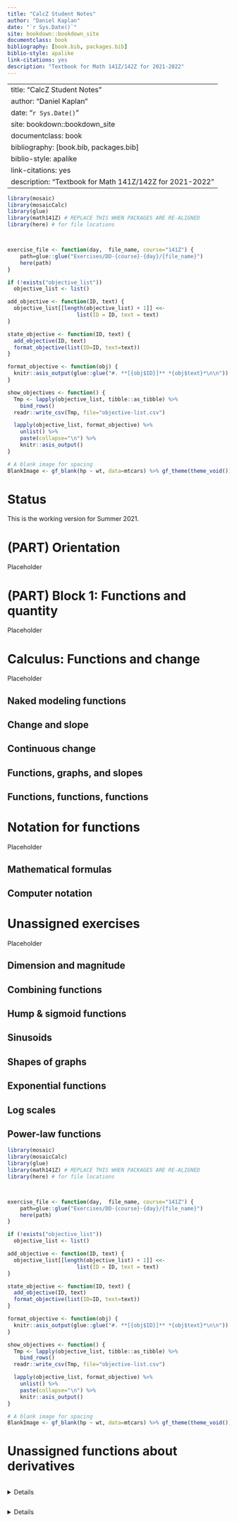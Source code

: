 ```yaml
--- 
title: "CalcZ Student Notes"
author: "Daniel Kaplan"
date: "`r Sys.Date()`"
site: bookdown::bookdown_site
documentclass: book
bibliography: [book.bib, packages.bib]
biblio-style: apalike
link-citations: yes
description: "Textbook for Math 141Z/142Z for 2021-2022"
---
```

--- 
title: "CalcZ Student Notes"
author: "Daniel Kaplan"
date: "`r Sys.Date()`"
site: bookdown::bookdown_site
documentclass: book
bibliography: [book.bib, packages.bib]
biblio-style: apalike
link-citations: yes
description: "Textbook for Math 141Z/142Z for 2021-2022"
---
```r
library(mosaic)
library(mosaicCalc)
library(glue)
library(math141Z) # REPLACE THIS WHEN PACKAGES ARE RE-ALIGNED
library(here) # for file locations



exercise_file <- function(day,  file_name, course="141Z") {
    path=glue::glue("Exercises/DD-{course}-{day}/{file_name}")
    here(path)
}

if (!exists("objective_list"))
  objective_list <- list()

add_objective <- function(ID, text) {
  objective_list[[length(objective_list) + 1]] <<-
                      list(ID = ID, text = text)
}

state_objective <- function(ID, text) {
  add_objective(ID, text)
  format_objective(list(ID=ID, text=text))
}

format_objective <- function(obj) {
  knitr::asis_output(glue::glue("#. **[{obj$ID}]** *{obj$text}*\n\n"))
}

show_objectives <- function() {
  Tmp <- lapply(objective_list, tibble::as_tibble) %>%
    bind_rows()
  readr::write_csv(Tmp, file="objective-list.csv")

  lapply(objective_list, format_objective) %>%
    unlist() %>%
    paste(collapse="\n") %>%
    knitr::asis_output()
}

# A blank image for spacing
BlankImage <- gf_blank(hp ~ wt, data=mtcars) %>% gf_theme(theme_void())
```

# Status {.unnumbered}

This is the working version for Summer 2021. 




<!--chapter:end:index.Rmd-->


# (PART) Orientation {.unnumbered}

Placeholder



<!--chapter:end:Orientation.Rmd-->


# (PART) Block 1: Functions and quantity {.unnumbered}

Placeholder



<!--chapter:end:Fun-what-is-a-function.Rmd-->


# Calculus: Functions and change

Placeholder


## Naked modeling functions
## Change and slope
## Continuous change
## Functions, graphs, and slopes
## Functions, functions, functions

<!--chapter:end:Fun-slopes.Rmd-->


# Notation for functions

Placeholder


## Mathematical formulas
## Computer notation

<!--chapter:end:Fun-notation.Rmd-->


# Unassigned exercises

Placeholder


## Dimension and magnitude
## Combining functions
## Hump & sigmoid functions
## Sinusoids
## Shapes of graphs
## Exponential functions
## Log scales
## Power-law functions

<!--chapter:end:Fun-exercises.Rmd-->

```r
library(mosaic)
library(mosaicCalc)
library(glue)
library(math141Z) # REPLACE THIS WHEN PACKAGES ARE RE-ALIGNED
library(here) # for file locations



exercise_file <- function(day,  file_name, course="141Z") {
    path=glue::glue("Exercises/DD-{course}-{day}/{file_name}")
    here(path)
}

if (!exists("objective_list"))
  objective_list <- list()

add_objective <- function(ID, text) {
  objective_list[[length(objective_list) + 1]] <<-
                      list(ID = ID, text = text)
}

state_objective <- function(ID, text) {
  add_objective(ID, text)
  format_objective(list(ID=ID, text=text))
}

format_objective <- function(obj) {
  knitr::asis_output(glue::glue("#. **[{obj$ID}]** *{obj$text}*\n\n"))
}

show_objectives <- function() {
  Tmp <- lapply(objective_list, tibble::as_tibble) %>%
    bind_rows()
  readr::write_csv(Tmp, file="objective-list.csv")

  lapply(objective_list, format_objective) %>%
    unlist() %>%
    paste(collapse="\n") %>%
    knitr::asis_output()
}

# A blank image for spacing
BlankImage <- gf_blank(hp ~ wt, data=mtcars) %>% gf_theme(theme_void())
```
# Unassigned functions about derivatives

```exercise
```
<details>`r knitr::knit_child("Exercises/Diff/SIR-dimensions.Rmd")`</details>


```exercise
```
<details>`r knitr::knit_child("Exercises/Diff/crow-mean-dress.Rmd")`</details>


<!--chapter:end:Diff-exercises.Rmd-->

